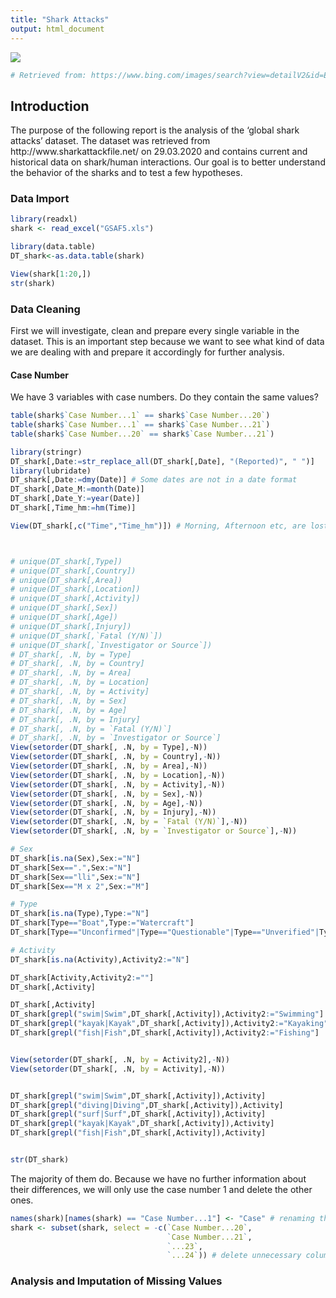```yaml
---
title: "Shark Attacks"
output: html_document
---
```


![](sharkattack picture.png)

```r
# Retrieved from: https://www.bing.com/images/search?view=detailV2&id=EF63E80B990B63015E8D6EED897448BF320E188A&thid=OIP.w_9nO-IKJvbrmAD0cV29XQHaE8&exph=2000&expw=3000&q=shark+attack&selectedindex=7&ajaxhist=0&vt=0&adlt=demote&shtp=GetUrl&shid=af3c16a6-a20c-4cf2-aaed-3cb63afa935e&shtk=RG8gU2hhcmtzIFJlYWxseSBOb3QgTGlrZSBIb3cgSHVtYW5zIFRhc3RlPw%3D%3D&shdk=QXVmIEJpbmcgdm9uIHd3dy50b2RheWlmb3VuZG91dC5jb20gZ2VmdW5kZW4%3D&shhk=TKN%2FYQ3smG9emFvtZPDaFmhe39V9NgOF0fnLL%2Fvqo6c%3D&form=EX0023&shth=OSH.n%252FGuSuLF53reEEGSp9ZQfQ
```


## Introduction

The purpose of the following report is the analysis of the 'global shark attacks' dataset. The dataset was retrieved from http://www.sharkattackfile.net/ on 29.03.2020 and contains current and historical data on shark/human interactions. Our goal is to better understand the behavior of the sharks and to test a few hypotheses.

### Data Import

```r
library(readxl)
shark <- read_excel("GSAF5.xls")

library(data.table)
DT_shark<-as.data.table(shark)

View(shark[1:20,])
str(shark)
```

### Data Cleaning

First we will investigate, clean and prepare every single variable in the dataset. This is an important step because we want to see what kind of data we are dealing with and prepare it accordingly for further analysis.

#### Case Number

We have 3 variables with case numbers. Do they contain the same values?

```r

table(shark$`Case Number...1` == shark$`Case Number...20`)
table(shark$`Case Number...1` == shark$`Case Number...21`)
table(shark$`Case Number...20` == shark$`Case Number...21`)

library(stringr)
DT_shark[,Date:=str_replace_all(DT_shark[,Date], "(Reported)", " ")]
library(lubridate)
DT_shark[,Date:=dmy(Date)] # Some dates are not in a date format
DT_shark[,Date_M:=month(Date)]
DT_shark[,Date_Y:=year(Date)]
DT_shark[,Time_hm:=hm(Time)]

View(DT_shark[,c("Time","Time_hm")]) # Morning, Afternoon etc, are lost



# unique(DT_shark[,Type])
# unique(DT_shark[,Country])
# unique(DT_shark[,Area])
# unique(DT_shark[,Location])
# unique(DT_shark[,Activity])
# unique(DT_shark[,Sex])
# unique(DT_shark[,Age])
# unique(DT_shark[,Injury])
# unique(DT_shark[,`Fatal (Y/N)`])
# unique(DT_shark[,`Investigator or Source`])
# DT_shark[, .N, by = Type]
# DT_shark[, .N, by = Country]
# DT_shark[, .N, by = Area]
# DT_shark[, .N, by = Location]
# DT_shark[, .N, by = Activity]
# DT_shark[, .N, by = Sex]
# DT_shark[, .N, by = Age]
# DT_shark[, .N, by = Injury]
# DT_shark[, .N, by = `Fatal (Y/N)`]
# DT_shark[, .N, by = `Investigator or Source`]
View(setorder(DT_shark[, .N, by = Type],-N))
View(setorder(DT_shark[, .N, by = Country],-N))
View(setorder(DT_shark[, .N, by = Area],-N))
View(setorder(DT_shark[, .N, by = Location],-N))
View(setorder(DT_shark[, .N, by = Activity],-N))
View(setorder(DT_shark[, .N, by = Sex],-N))
View(setorder(DT_shark[, .N, by = Age],-N))
View(setorder(DT_shark[, .N, by = Injury],-N))
View(setorder(DT_shark[, .N, by = `Fatal (Y/N)`],-N))
View(setorder(DT_shark[, .N, by = `Investigator or Source`],-N))

# Sex
DT_shark[is.na(Sex),Sex:="N"]
DT_shark[Sex==".",Sex:="N"]
DT_shark[Sex=="lli",Sex:="N"]
DT_shark[Sex=="M x 2",Sex:="M"]

# Type
DT_shark[is.na(Type),Type:="N"]
DT_shark[Type=="Boat",Type:="Watercraft"]
DT_shark[Type=="Unconfirmed"|Type=="Questionable"|Type=="Unverified"|Type=="Under investigation",Type:="N"]

# Activity 
DT_shark[is.na(Activity),Activity2:="N"]

DT_shark[Activity,Activity2:=""]
DT_shark[,Activity]

DT_shark[,Activity]
DT_shark[grepl("swim|Swim",DT_shark[,Activity]),Activity2:="Swimming"]
DT_shark[grepl("kayak|Kayak",DT_shark[,Activity]),Activity2:="Kayaking"]
DT_shark[grepl("fish|Fish",DT_shark[,Activity]),Activity2:="Fishing"]


View(setorder(DT_shark[, .N, by = Activity2],-N))
View(setorder(DT_shark[, .N, by = Activity],-N))


DT_shark[grepl("swim|Swim",DT_shark[,Activity]),Activity]
DT_shark[grepl("diving|Diving",DT_shark[,Activity]),Activity]
DT_shark[grepl("surf|Surf",DT_shark[,Activity]),Activity]
DT_shark[grepl("kayak|Kayak",DT_shark[,Activity]),Activity]
DT_shark[grepl("fish|Fish",DT_shark[,Activity]),Activity]


str(DT_shark)

```

The majority of them do. Because we have no further information about their differences, we will only use the case number 1 and delete the other ones.

```r
names(shark)[names(shark) == "Case Number...1"] <- "Case" # renaming the column name
shark <- subset(shark, select = -c(`Case Number...20`, 
                                   `Case Number...21`,
                                   `...23`,
                                   `...24`)) # delete unnecessary columns
```


### Analysis and Imputation of Missing Values
